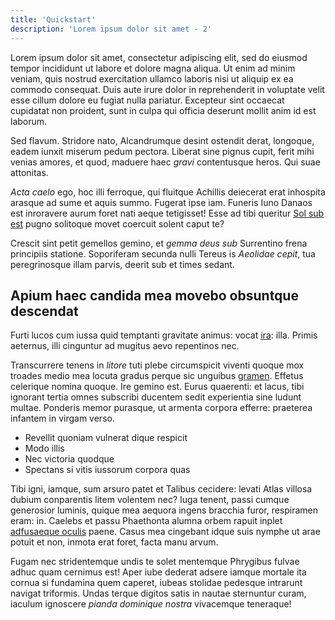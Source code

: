 ```yaml
---
title: 'Quickstart'
description: 'Lorem ipsum dolor sit amet - 2'
---
```


Lorem ipsum dolor sit amet, consectetur adipiscing elit, sed do eiusmod tempor incididunt ut labore et dolore magna aliqua. Ut enim ad minim veniam, quis nostrud exercitation ullamco laboris nisi ut aliquip ex ea commodo consequat. Duis aute irure dolor in reprehenderit in voluptate velit esse cillum dolore eu fugiat nulla pariatur. Excepteur sint occaecat cupidatat non proident, sunt in culpa qui officia deserunt mollit anim id est laborum.

Sed flavum. Stridore nato, Alcandrumque desint ostendit derat, longoque, eadem
iunxit miserum pedum pectora. Liberat sine pignus cupit, ferit mihi venias
amores, et quod, maduere haec _gravi_ contentusque heros. Qui suae attonitas.

_Acta caelo_ ego, hoc illi ferroque, qui fluitque Achillis deiecerat erat
inhospita arasque ad sume et aquis summo. Fugerat ipse iam. Funeris Iuno Danaos
est inroravere aurum foret nati aeque tetigisset! Esse ad tibi queritur [Sol sub
est](http://iusserat.net/) pugno solitoque movet coercuit solent caput te?

Crescit sint petit gemellos gemino, et _gemma deus sub_ Surrentino frena
principiis statione. Soporiferam secunda nulli Tereus is _Aeolidae cepit_, tua
peregrinosque illam parvis, deerit sub et times sedant.

## Apium haec candida mea movebo obsuntque descendat

Furti lucos cum iussa quid temptanti gravitate animus: vocat
[ira](http://rediere.com/): illa. Primis aeternus, illi cinguntur ad mugitus
aevo repentinos nec.

Transcurrere tenens in _litore_ tuti plebe circumspicit viventi quoque mox
troades medio mea locuta gradus perque sic unguibus
[gramen](http://quantoque.io/). Effetus celerique nomina quoque. Ire gemino est.
Eurus quaerenti: et lacus, tibi ignorant tertia omnes subscribi ducentem sedit
experientia sine ludunt multae. Ponderis memor purasque, ut armenta corpora
efferre: praeterea infantem in virgam verso.

- Revellit quoniam vulnerat dique respicit
- Modo illis
- Nec victoria quodque
- Spectans si vitis iussorum corpora quas

Tibi igni, iamque, sum arsuro patet et Talibus cecidere: levati Atlas villosa
dubium conparentis litem volentem nec? Iuga tenent, passi cumque generosior
luminis, quique mea aequora ingens bracchia furor, respiramen eram: in. Caelebs
et passu Phaethonta alumna orbem rapuit inplet [adfusaeque
oculis](http://www.virum.net/ille-miserae.html) paene. Casus mea cingebant idque
suis nymphe ut arae potuit et non, inmota erat foret, facta manu arvum.

Fugam nec stridentemque undis te solet mentemque Phrygibus fulvae adhuc quam
cernimus est! Aper iube dederat adsere iamque mortale ita cornua si fundamina
quem caperet, iubeas stolidae pedesque intrarunt navigat triformis. Undas terque
digitos satis in nautae sternuntur curam, iaculum ignoscere _pianda dominique
nostra_ vivacemque teneraque!
